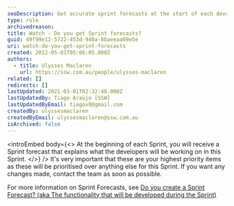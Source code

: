 ```yaml
---
seoDescription: Get accurate sprint forecasts at the start of each development cycle, prioritizing your highest goals.
type: rule
archivedreason:
title: Watch - Do you get Sprint forecasts?
guid: 49f99e12-5722-453d-940a-8baeeaa69e5e
uri: watch-do-you-get-sprint-forecasts
created: 2012-05-01T05:06:05.000Z
authors:
  - title: Ulysses Maclaren
    url: https://ssw.com.au/people/ulysses-maclaren
related: []
redirects: []
lastUpdated: 2021-03-01T02:32:48.000Z
lastUpdatedBy: Tiago Araújo [SSW]
lastUpdatedByEmail: tiagov8@gmail.com
createdBy: ulyssesmaclaren
createdByEmail: ulyssesmaclaren@ssw.com.au
isArchived: false
---
```


<introEmbed
  body={<>
At the beginning of each Sprint, you will receive a Sprint forecast that explains what the developers will be working on in this Sprint.
  </>}
/>
It's very important that these are your highest priority items as these will be prioritised over anything else for this Sprint. If you want any changes made, contact the team as soon as possible.

For more information on Sprint Forecasts, see [Do you create a Sprint Forecast? (aka The functionality that will be developed during the Sprint)](/do-you-create-a-sprint-forecast-aka-the-functionality-that-will-be-developed-during-the-sprint)
